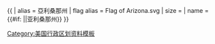 {{ {{{1<noinclude>|country showdata</noinclude>}}}
| alias = 亞利桑那州
| flag alias = Flag of Arizona.svg
| size = {{{size|}}}
| name = {{#if: {{{name|}}}|{{{name|}}}|亚利桑那州}}
}}<noinclude>
[[Category:美国行政区划资料模板]]
</noinclude>